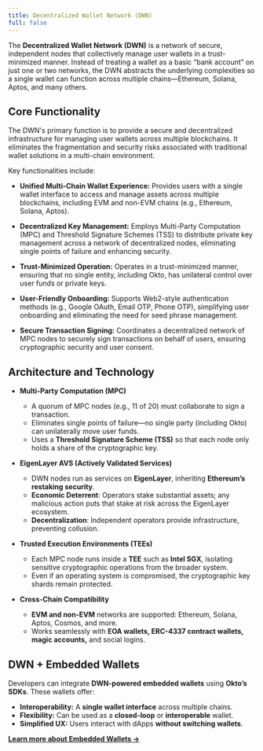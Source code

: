 ```yaml
---
title: Decentralized Wallet Network (DWN)
full: false
---
```



The **Decentralized Wallet Network (DWN)** is a network of secure, independent nodes that collectively manage user wallets in a trust-minimized manner. Instead of treating a wallet as a basic “bank account” on just one or two networks, the DWN abstracts the underlying complexities so a single wallet can function across multiple chains—Ethereum, Solana, Aptos, and many others.

<FullscreenImage 
    src="/images/DWN-infra.png" 
    alt="DWN" 
    className="w-full md:w-auto max-w-full rounded-lg shadow-md" 
/>

## Core Functionality

The DWN's primary function is to provide a secure and decentralized infrastructure for managing user wallets across multiple blockchains. It eliminates the fragmentation and security risks associated with traditional wallet solutions in a multi-chain environment.

Key functionalities include:

- **Unified Multi-Chain Wallet Experience:** Provides users with a single wallet interface to access and manage assets across multiple blockchains, including EVM and non-EVM chains (e.g., Ethereum, Solana, Aptos).

- **Decentralized Key Management:**  Employs Multi-Party Computation (MPC) and Threshold Signature Schemes (TSS) to distribute private key management across a network of decentralized nodes, eliminating single points of failure and enhancing security.

- **Trust-Minimized Operation:**  Operates in a trust-minimized manner, ensuring that no single entity, including Okto, has unilateral control over user funds or private keys.

- **User-Friendly Onboarding:** Supports Web2-style authentication methods (e.g., Google OAuth, Email OTP, Phone OTP), simplifying user onboarding and eliminating the need for seed phrase management.

- **Secure Transaction Signing:**  Coordinates a decentralized network of MPC nodes to securely sign transactions on behalf of users, ensuring cryptographic security and user consent.

## Architecture and Technology

- **Multi-Party Computation (MPC)**  
  - A quorum of MPC nodes (e.g., 11 of 20) must collaborate to sign a transaction.  
  - Eliminates single points of failure—no single party (including Okto) can unilaterally move user funds.  
  - Uses a **Threshold Signature Scheme (TSS)** so that each node only holds a share of the cryptographic key.

- **EigenLayer AVS (Actively Validated Services)**  
  - DWN nodes run as services on **EigenLayer**, inheriting **Ethereum’s restaking security**.  
  - **Economic Deterrent**: Operators stake substantial assets; any malicious action puts that stake at risk across the EigenLayer ecosystem.  
  - **Decentralization**: Independent operators provide infrastructure, preventing collusion.  

- **Trusted Execution Environments (TEEs)**  
  - Each MPC node runs inside a **TEE** such as **Intel SGX**, isolating sensitive cryptographic operations from the broader system.  
  - Even if an operating system is compromised, the cryptographic key shards remain protected.  

- **Cross-Chain Compatibility**  
  - **EVM and non-EVM** networks are supported: Ethereum, Solana, Aptos, Cosmos, and more.  
  - Works seamlessly with **EOA wallets, ERC-4337 contract wallets, magic accounts,** and social logins.  

## **DWN + Embedded Wallets**
Developers can integrate **DWN-powered embedded wallets** using **Okto’s SDKs**. These wallets offer:
- **Interoperability:** A **single wallet interface** across multiple chains.
- **Flexibility:** Can be used as a **closed-loop** or **interoperable** wallet.
- **Simplified UX:** Users interact with dApps **without switching wallets**.

**[Learn more about Embedded Wallets →](/docs/okto-abstraction-approach/embedded-wallets)**

